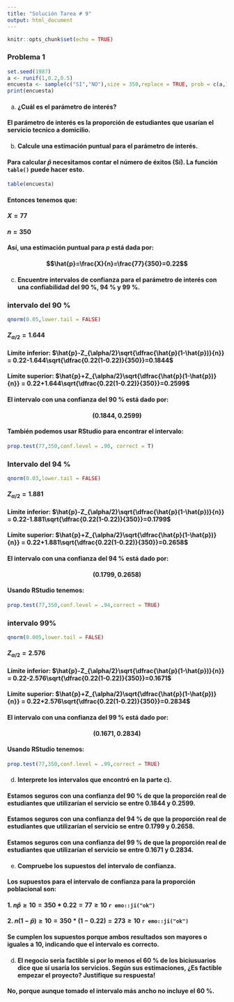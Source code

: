```yaml
---
title: "Solución Tarea # 9"
output: html_document
---
```


```r
knitr::opts_chunk$set(echo = TRUE)
```

### Problema 1

```r
set.seed(1987)
a <- runif(1,0.2,0.5)
encuesta <- sample(c("SI","NO"),size = 350,replace = TRUE, prob = c(a,1-a))
print(encuesta)
```


a)  #### ¿Cuál es el parámetro de interés?

####  El parámetro de interés es la proporción de estudiantes que usarían el servicio tecnico a domicilio.

b)  #### Calcule una estimación puntual para el parámetro de interés.

####  Para calcular $\hat{p}$ necesitamos contar el número de éxitos (Sí). La función `table()` puede hacer esto.

```r
table(encuesta)
```

####  Entonces tenemos que:

####  $X=77$

####  $n=350$

#### Así, una estimación puntual para $p$ está dada por:

#### $$\hat{p}=\frac{X}{n}=\frac{77}{350}=0.22$$

c)  #### Encuentre intervalos de confianza para el parámetro de interés con una confiabilidad del 90 %, 94 % y 99 %.

### intervalo del 90 %

```r
qnorm(0.05,lower.tail = FALSE)
```

#### $Z_{\alpha/2}=1.644$

#### Límite inferior: $\hat{p}-Z_{\alpha/2}\sqrt{\dfrac{\hat{p}(1-\hat{p})}{n}} = 0.22-1.644\sqrt{\dfrac{0.22(1-0.22)}{350}}=0.1844$


#### Límite superior: $\hat{p}+Z_{\alpha/2}\sqrt{\dfrac{\hat{p}(1-\hat{p})}{n}} = 0.22+1.644\sqrt{\dfrac{0.22(1-0.22)}{350}}=0.2599$


#### El intervalo con una confianza del 90 % está dado por:

#### $$(0.1844,0.2599)$$

#### También podemos usar RStudio para encontrar el intervalo:

```r
prop.test(77,350,conf.level = .90, correct = T)
```


### Intervalo del 94 %

```r
qnorm(0.03,lower.tail = FALSE)
```

#### $Z_{\alpha/2}=1.881$

#### Límite inferior: $\hat{p}-Z_{\alpha/2}\sqrt{\dfrac{\hat{p}(1-\hat{p})}{n}} = 0.22-1.881\sqrt{\dfrac{0.22(1-0.22)}{350}}=0.1799$


#### Límite superior: $\hat{p}+Z_{\alpha/2}\sqrt{\dfrac{\hat{p}(1-\hat{p})}{n}} = 0.22+1.881\sqrt{\dfrac{0.22(1-0.22)}{350}}=0.2658$

#### El intervalo con una confianza del 94 % está dado por:

#### $$(0.1799,0.2658)$$

#### Usando RStudio tenemos:

```r
prop.test(77,350,conf.level = .94,correct = TRUE)
```


###  intervalo 99% 

```r
qnorm(0.005,lower.tail = FALSE)
```

#### $Z_{\alpha/2}=2.576$

#### Límite inferior: $\hat{p}-Z_{\alpha/2}\sqrt{\dfrac{\hat{p}(1-\hat{p})}{n}} = 0.22-2.576\sqrt{\dfrac{0.22(1-0.22)}{350}}=0.1671$


#### Límite superior: $\hat{p}+Z_{\alpha/2}\sqrt{\dfrac{\hat{p}(1-\hat{p})}{n}} = 0.22+2.576\sqrt{\dfrac{0.22(1-0.22)}{350}}=0.2834$

#### El intervalo con una confianza del 99 % está dado por:

#### $$(0.1671,0.2834)$$

#### Usando RStudio tenemos:

```r
prop.test(77,350,conf.level = .99,correct = TRUE)
```



d)  ####  Interprete los intervalos que encontró en la parte c).

#### Estamos seguros con una confianza del 90 % de que la proporción real de estudiantes que utilizarían el servicio se entre 0.1844 y 0.2599.


#### Estamos seguros con una confianza del 94 % de que la proporción real de estudiantes que utilizarían el servicio se entre 0.1799 y 0.2658.


#### Estamos seguros con una confianza del 99 % de que la proporción real de estudiantes que utilizarían el servicio se entre 0.1671 y 0.2834.

e)  ####  Compruebe los supuestos del intervalo de confianza.

#### Los supuestos para el intervalo de confianza para la proporción poblacional son:

#### 1.  $n\hat{p}\geq 10 = 350*0.22 = 77 \geq 10$ `r emo::ji("ok")`

#### 2.  $n(1-\hat{p})\geq 10 = 350*(1-0.22) = 273 \geq 10$ `r emo::ji("ok")`

#### Se cumplen los supuestos porque ambos resultados son mayores o iguales a 10, indicando que el intervalo es correcto.


d)  ####  El negocio sería factible si por lo menos el 60 % de los biciusuarios dice que sí usaría los servicios. Según sus estimaciones, ¿Es factible empezar el proyecto? Justifique su respuesta!

#### No, porque aunque tomado el intervalo más ancho no incluye el 60 %.













